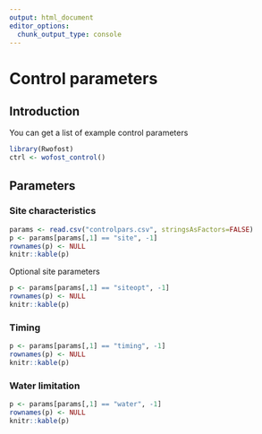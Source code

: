 ```yaml
---
output: html_document
editor_options: 
  chunk_output_type: console
---
```

# Control parameters

## Introduction 

You can get a list of example control parameters

```r
library(Rwofost)
ctrl <- wofost_control()
```


## Parameters
	
### Site characteristics


```r
params <- read.csv("controlpars.csv", stringsAsFactors=FALSE)
p <- params[params[,1] == "site", -1]
rownames(p) <- NULL
knitr::kable(p)
```

Optional site parameters

```r
p <- params[params[,1] == "siteopt", -1]
rownames(p) <- NULL
knitr::kable(p)
```

### Timing


```r
p <- params[params[,1] == "timing", -1]
rownames(p) <- NULL
knitr::kable(p)
```

### Water limitation

```r
p <- params[params[,1] == "water", -1]
rownames(p) <- NULL
knitr::kable(p)
```

